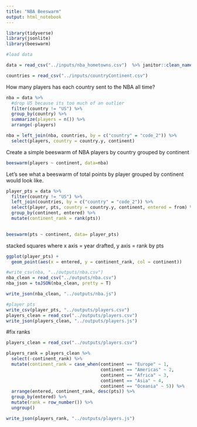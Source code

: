 ```yaml
---
title: "NBA Beeswarm"
output: html_notebook
---
```


```r
library(tidyverse)
library(jsonlite)
library(beeswarm)

#load data

data = read_csv("../inputs/nba_hometowns.csv")  %>% janitor::clean_names()

countries = read_csv("../inputs/countryContinent.csv")

```

How many players has each country sent to the NBA all time?

```r

nba = data %>%
  #drop US because its too much of an outlier
  filter(country != "US") %>%
  group_by(country) %>%
  summarize(players = n()) %>%
  arrange(-players)

nba = left_join(nba, countries, by = c("country" = "code_2")) %>%
  select(players, country = country.y, continent)

```

Create a simple beeswarm of NBA players by country grouped by continent

```r

beeswarm(players ~ continent, data=nba)

```

Let's see what a beeswarm of total points by player grouped by continent would look like.

```r
player_pts = data %>% 
  filter(country != "US") %>%
  left_join(countries, by = c("country" = "code_2")) %>%
  select(player, pts, country = country.y, continent, entered = from) %>%
  group_by(continent, entered) %>%
  mutate(continent_rank = rank(pts))
  
```

```r
beeswarm(pts ~ continent, data= player_pts)
```
stacked squares where x axis = year drafted, y axis = rank by pts

```r

ggplot(player_pts) +
  geom_point(aes(x = entered, y = continent_rank, col = continent))
```


```r

#write_csv(nba, "../outputs/nba.csv")
nba_clean = read_csv("../outputs/nba.csv")
nba_json = toJSON(nba_clean, pretty = T)

write_json(nba_clean, "../outputs/nba.js")

#player pts
write_csv(player_pts, "../outputs/players.csv")
players_clean = read_csv("../outputs/players.csv")
write_json(players_clean, "../outputs/players.js")


```

#fix ranks

```r

players_clean = read_csv("../outputs/players.csv")

players_rank = players_clean %>%
  select(-continent_rank) %>%
  mutate(continent_rank = case_when(continent == "Europe" ~ 1,
                                    continent == "Americas" ~ 2,
                                    continent == "Africa" ~ 3,
                                    continent == "Asia" ~ 4,
                                    continent == "Oceania" ~ 5)) %>%
  arrange(entered, continent_rank, desc(pts)) %>%
  group_by(entered) %>%
  mutate(rank = row_number()) %>%
  ungroup()

write_json(players_rank, "../outputs/players.js")


```

